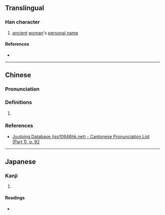 {{character info}}
==Translingual==

===Han character===
{{Han char|rn=38|rad=女|as=06|sn=9|four=47410|canj=VHNB|ids=⿰女⿵⺇帀}}

# [[ancient]] [[woman]]'s [[personal name]]

====References====
* {{Han ref|kx=0261.060|dkj=06241|hdz=21046.050|uh=59F5|ud=23029|bh=CE72|bd=52850}}

----

==Chinese==
{{zh-forms}}

===Pronunciation===
{{zh-pron
|m=pèi
|c=bui6
|mc=y
|oc=y
|cat=
}}

===Definitions===
{{zh-hanzi}}

# {{rfdef|zh|sort=女06}}

===References===
* [http://www.iso10646hk.net/jp/document/download.jsp Jyutping Database (iso10646hk.net) - Cantonese Pronunciation List (Part 1), p. 92]

----

==Japanese==

===Kanji===
{{ja-kanji|grade=|rs=女06}}

# {{rfdef|ja|sort=女06}}

====Readings====
* {{ja-readings|on=[[はい]] (hai), [[ばい]] (bai), [[べ]] (be)|kun=}}